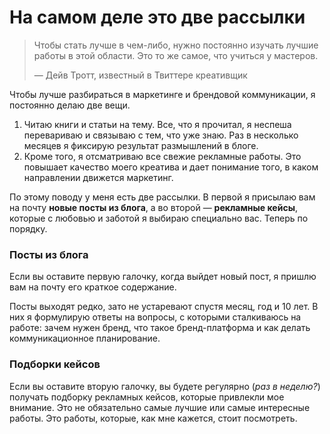 

<SEO title="Рассылка"/>

<h1 style={{ marginTop: rhythm(1) }}>На самом деле это две рассылки</h1>

<Subscription2 />

> Чтобы стать лучше в чем-либо, нужно постоянно изучать лучшие работы в этой области. Это то же самое, что учиться у мастеров.
> 
> — Дейв Тротт, известный в Твиттере креативщик

Чтобы лучше разбираться в маркетинге и брендовой коммуникации, я постоянно делаю две вещи.

1. Читаю книги и статьи на тему. Все, что я прочитал, я неспеша перевариваю и связываю с тем, что уже знаю. Раз в несколько месяцев я фиксирую результат размышлений в блоге.
2. Кроме того, я отсматриваю все свежие рекламные работы. Это повышает качество моего креатива и дает понимание того, в каком направлении движется маркетинг.

По этому поводу у меня есть две рассылки. В первой я присылаю вам на почту <strong>новые посты из блога</strong>, а во второй — <strong>рекламные кейсы</strong>, которые с любовью и заботой я выбираю специально вас. Теперь по порядку.

<Subscription3 />

### Посты из блога
Если вы оставите первую галочку, когда выйдет новый пост, я пришлю вам на почту его краткое содержание.

Посты выходят редко, зато не устаревают спустя месяц, год и 10 лет. В них я формулирую ответы на вопросы, с которыми сталкиваюсь на работе: зачем нужен бренд, что такое бренд-платформа и как делать коммуникационное планирование.

### Подборки кейсов
Если вы оставите вторую галочку, вы будете регулярно (_раз в неделю?_) получать подборку рекламных кейсов, которые привлекли мое внимание. Это не обязательно самые лучшие или самые интересные работы. Это работы, которые, как мне кажется, стоит посмотреть.